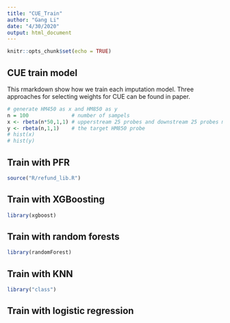 ```yaml
---
title: "CUE_Train"
author: "Gang Li"
date: "4/30/2020"
output: html_document
---
```


```r
knitr::opts_chunk$set(echo = TRUE)
```

## CUE train model

This rmarkdown show how we train each imputation model. Three approaches for selecting weights for CUE can be found in paper.
```r
# generate HM450 as x and HM850 as y
n = 100              # number of sampels
x <- rbeta(n*50,1,1) # upperstream 25 probes and downstream 25 probes measured by HM450
y <- rbeta(n,1,1)    # the target HM850 probe
# hist(x)
# hist(y)
```

## Train with PFR

```r
source("R/refund_lib.R")
```

## Train with XGBoosting

```r
library(xgboost)
```

## Train with random forests

```r
library(randomForest)
```

## Train with KNN

```r
library("class")
```



## Train with logistic regression

```r


```

